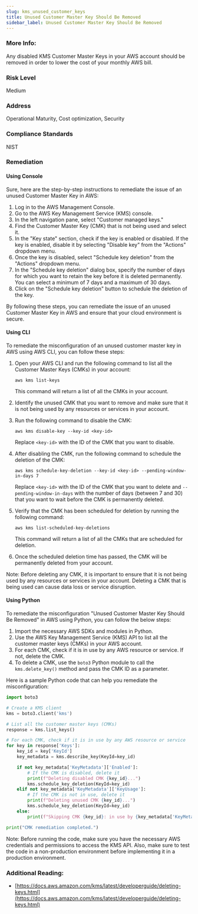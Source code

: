```yaml
---
slug: kms_unused_customer_keys
title: Unused Customer Master Key Should Be Removed
sidebar_label: Unused Customer Master Key Should Be Removed
---
```


### More Info:

Any disabled KMS Customer Master Keys in your AWS account should be removed in order to lower the cost of your monthly AWS bill.

### Risk Level

Medium

### Address

Operational Maturity, Cost optimization, Security

### Compliance Standards

NIST

### Remediation

#### Using Console

Sure, here are the step-by-step instructions to remediate the issue of an unused Customer Master Key in AWS:

1. Log in to the AWS Management Console.
2. Go to the AWS Key Management Service (KMS) console.
3. In the left navigation pane, select "Customer managed keys."
4. Find the Customer Master Key (CMK) that is not being used and select it.
5. In the "Key state" section, check if the key is enabled or disabled. If the key is enabled, disable it by selecting "Disable key" from the "Actions" dropdown menu.
6. Once the key is disabled, select "Schedule key deletion" from the "Actions" dropdown menu.
7. In the "Schedule key deletion" dialog box, specify the number of days for which you want to retain the key before it is deleted permanently. You can select a minimum of 7 days and a maximum of 30 days.
8. Click on the "Schedule key deletion" button to schedule the deletion of the key.

By following these steps, you can remediate the issue of an unused Customer Master Key in AWS and ensure that your cloud environment is secure.

#### Using CLI

To remediate the misconfiguration of an unused customer master key in AWS using AWS CLI, you can follow these steps:

1. Open your AWS CLI and run the following command to list all the Customer Master Keys (CMKs) in your account:

   ```
   aws kms list-keys
   ```

   This command will return a list of all the CMKs in your account.

2. Identify the unused CMK that you want to remove and make sure that it is not being used by any resources or services in your account.

3. Run the following command to disable the CMK:

   ```
   aws kms disable-key --key-id <key-id>
   ```

   Replace `<key-id>` with the ID of the CMK that you want to disable.

4. After disabling the CMK, run the following command to schedule the deletion of the CMK:

   ```
   aws kms schedule-key-deletion --key-id <key-id> --pending-window-in-days 7
   ```

   Replace `<key-id>` with the ID of the CMK that you want to delete and `--pending-window-in-days` with the number of days (between 7 and 30) that you want to wait before the CMK is permanently deleted.

5. Verify that the CMK has been scheduled for deletion by running the following command:

   ```
   aws kms list-scheduled-key-deletions
   ```

   This command will return a list of all the CMKs that are scheduled for deletion.

6. Once the scheduled deletion time has passed, the CMK will be permanently deleted from your account.

Note: Before deleting any CMK, it is important to ensure that it is not being used by any resources or services in your account. Deleting a CMK that is being used can cause data loss or service disruption.

#### Using Python

To remediate the misconfiguration "Unused Customer Master Key Should Be Removed" in AWS using Python, you can follow the below steps:

1. Import the necessary AWS SDKs and modules in Python.
2. Use the AWS Key Management Service (KMS) API to list all the customer master keys (CMKs) in your AWS account.
3. For each CMK, check if it is in use by any AWS resource or service. If not, delete the CMK.
4. To delete a CMK, use the `boto3` Python module to call the `kms.delete_key()` method and pass the CMK ID as a parameter.

Here is a sample Python code that can help you remediate the misconfiguration:

```python
import boto3

# Create a KMS client
kms = boto3.client('kms')

# List all the customer master keys (CMKs)
response = kms.list_keys()

# For each CMK, check if it is in use by any AWS resource or service
for key in response['Keys']:
    key_id = key['KeyId']
    key_metadata = kms.describe_key(KeyId=key_id)

    if not key_metadata['KeyMetadata']['Enabled']:
        # If the CMK is disabled, delete it
        print(f"Deleting disabled CMK {key_id}...")
        kms.schedule_key_deletion(KeyId=key_id)
    elif not key_metadata['KeyMetadata']['KeyUsage']:
        # If the CMK is not in use, delete it
        print(f"Deleting unused CMK {key_id}...")
        kms.schedule_key_deletion(KeyId=key_id)
    else:
        print(f"Skipping CMK {key_id}: in use by {key_metadata['KeyMetadata']['KeyUsage']}")

print("CMK remediation completed.")
```

Note: Before running the code, make sure you have the necessary AWS credentials and permissions to access the KMS API. Also, make sure to test the code in a non-production environment before implementing it in a production environment.

### Additional Reading:

- [https://docs.aws.amazon.com/kms/latest/developerguide/deleting-keys.html](https://docs.aws.amazon.com/kms/latest/developerguide/deleting-keys.html) 


